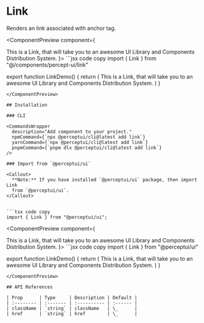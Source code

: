 
<h1 className="text-4xl font-bold mt-5">Link</h1>
<p className="text-xl">Renders an link associated with anchor tag.</p>
<IssueHeader source="components/link/link" />


<ComponentPreview component={
  <Link href="/">This is a Link, that will take you to an awesome UI Library and Components Distribution System.</Link>
    }>
```jsx code copy
import { Link } from "@/components/percept-ui/link"

export function LinkDemo() {
  return (
    <Link href="/">This is a Link, that will take you to an awesome UI Library and Components Distribution System.</Link>
  )
}
```
</ComponentPreview>

## Installation

### CLI

<CommandsWrapper
  description="Add component to your project."
  npmCommand={`npx @perceptui/cli@latest add link`}
  yarnCommand={`npx @perceptui/cli@latest add link`}
  pnpmCommand={`pnpm dlx @perceptui/cli@latest add link`}
/>

### Import from `@perceptui/ui`

<Callout>
  **Note:** If you have installed `@perceptui/ui` package, then import Link
  from `@perceptui/ui`.
</Callout>


```tsx code copy
import { Link } from "@perceptui/ui";
```

<ComponentPreview component={
  <Link href="/">This is a Link, that will take you to an awesome UI Library and Components Distribution System.</Link>
    }>
```jsx code copy
import { Link } from "@perceptui/ui"

export function LinkDemo() {
  return (
    <Link href="/">This is a Link, that will take you to an awesome UI Library and Components Distribution System.</Link>
  )
}
```
</ComponentPreview>

## API References

| Prop      | Type     | Description | Default |
| :-------- | :------- | :---------- | :------ |
| className | `string` | className   | \_      |
| href      | `string` | href        | \_      |
